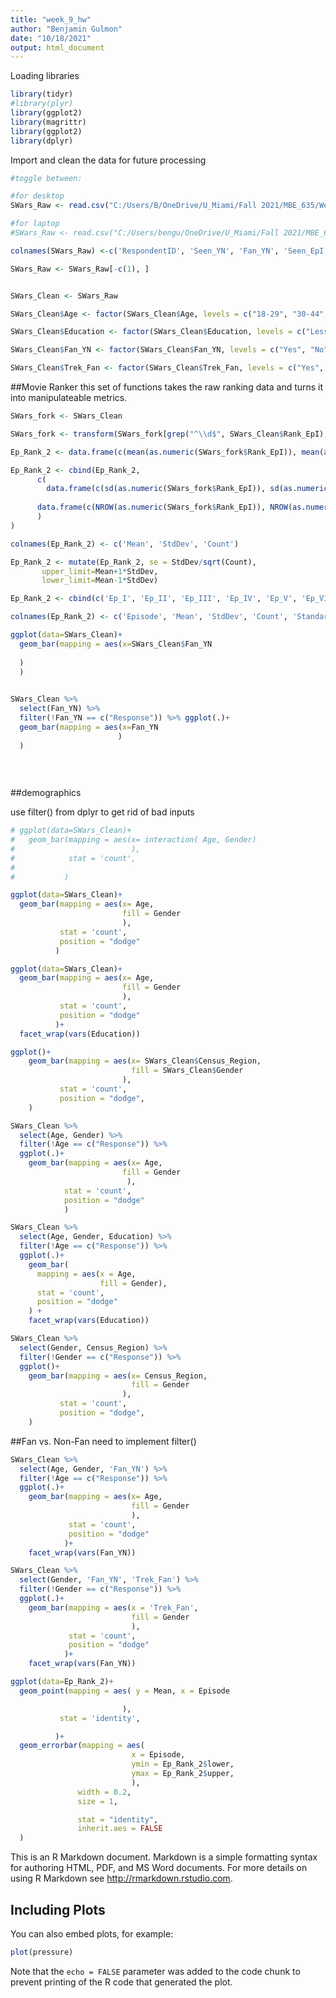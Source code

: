 ```yaml
---
title: "week_9_hw"
author: "Benjamin Gulmon"
date: "10/18/2021"
output: html_document
---
```


Loading libraries
```r

library(tidyr)
#library(plyr)
library(ggplot2)
library(magrittr)
library(ggplot2)
library(dplyr)

```


Import and clean the data for future processing
```R

#toggle between:

#for desktop
SWars_Raw <- read.csv("C:/Users/B/OneDrive/U_Miami/Fall 2021/MBE_635/Weekly/week 10/tidy_HW/star_wars.csv")

#for laptop
#SWars_Raw <- read.csv("C:/Users/bengu/OneDrive/U_Miami/Fall 2021/MBE_635/Weekly/week 10/tidy_HW/star_wars.csv")

colnames(SWars_Raw) <-c('RespondentID', 'Seen_YN', 'Fan_YN', 'Seen_EpI', 'Seen_EpII', 'Seen_EpIII', 'Seen_EpIV', 'Seen_Epv', 'Seen_EpVI', 'Rank_EpI', 'Rank_EpII', 'Rank_EpIII', 'Rank_EpIV', 'Rank_EpV', 'Rank_EpVI', 'View_Han', 'View_Luke', 'View_Leia', 'View_Ani', 'View_Obi', 'View_Emp', 'View_Vader', 'View_Lando', 'View_Boba', 'View_3po', 'View_R2', 'View_Jar', 'View_Padme', 'View_Yoda', 'Shot_First', 'Know_EU', 'Fan_EU', 'Trek_Fan', 'Gender', 'Age', 'Household_Income', 'Education', 'Census_Region')

SWars_Raw <- SWars_Raw[-c(1), ]


SWars_Clean <- SWars_Raw

SWars_Clean$Age <- factor(SWars_Clean$Age, levels = c("18-29", "30-44", "45-60", '> 60', "Response"))

SWars_Clean$Education <- factor(SWars_Clean$Education, levels = c("Less than high school degree", "High school degree", "Some college or Associate degree", "Bachelor degree", "Graduate degree", " ", "Response"))

SWars_Clean$Fan_YN <- factor(SWars_Clean$Fan_YN, levels = c("Yes", "No", " ", "Response"))

SWars_Clean$Trek_Fan <- factor(SWars_Clean$Trek_Fan, levels = c("Yes", "No", " ", "Response"))

```

##Movie Ranker
this set of functions takes the raw ranking data and turns it into manipulateable metrics.
```r

SWars_fork <- SWars_Clean

SWars_fork <- transform(SWars_fork[grep("^\\d$", SWars_Clean$Rank_EpI),,drop=F])

Ep_Rank_2 <- data.frame(c(mean(as.numeric(SWars_fork$Rank_EpI)), mean(as.numeric(SWars_fork$Rank_EpII)), mean(as.numeric(SWars_fork$Rank_EpIII), na.rm = TRUE), mean(as.numeric(SWars_fork$Rank_EpIV)), mean(as.numeric(SWars_fork$Rank_EpV)), mean(as.numeric(SWars_fork$Rank_EpVI))))

Ep_Rank_2 <- cbind(Ep_Rank_2,
      c(
        data.frame(c(sd(as.numeric(SWars_fork$Rank_EpI)), sd(as.numeric(SWars_fork$Rank_EpII)), sd(as.numeric(SWars_fork$Rank_EpIII), na.rm = TRUE), sd(as.numeric(SWars_fork$Rank_EpIV)), sd(as.numeric(SWars_fork$Rank_EpV)), sd(as.numeric(SWars_fork$Rank_EpVI))), check.names = FALSE),
      
      data.frame(c(NROW(as.numeric(SWars_fork$Rank_EpI)), NROW(as.numeric(SWars_fork$Rank_EpII)), NROW(as.numeric(SWars_fork$Rank_EpIII)), NROW(as.numeric(SWars_fork$Rank_EpIV)), NROW(as.numeric(SWars_fork$Rank_EpV)), NROW(as.numeric(SWars_fork$Rank_EpVI))), check.names = FALSE)
      )
)

colnames(Ep_Rank_2) <- c('Mean', 'StdDev', 'Count')

Ep_Rank_2 <- mutate(Ep_Rank_2, se = StdDev/sqrt(Count),
       upper_limit=Mean+1*StdDev, 
       lower_limit=Mean-1*StdDev)

Ep_Rank_2 <- cbind(c('Ep_I', 'Ep_II', 'Ep_III', 'Ep_IV', 'Ep_V', 'Ep_VI'), Ep_Rank_2)

colnames(Ep_Rank_2) <- c('Episode', 'Mean', 'StdDev', 'Count', 'StandardError', 'upper', 'lower')

```



```r
ggplot(data=SWars_Clean)+
  geom_bar(mapping = aes(x=SWars_Clean$Fan_YN
                         
  )
  )
          

SWars_Clean %>% 
  select(Fan_YN) %>%
  filter(!Fan_YN == c("Response")) %>% ggplot(.)+
  geom_bar(mapping = aes(x=Fan_YN
                        )
  )
  
           
        

```


##demographics

use filter() from dplyr to get rid of bad inputs

```r
# ggplot(data=SWars_Clean)+
#   geom_bar(mapping = aes(x= interaction( Age, Gender)
#                          ),
#            stat = 'count',
#            
#           )

ggplot(data=SWars_Clean)+
  geom_bar(mapping = aes(x= Age,
                         fill = Gender
                         ),
           stat = 'count',
           position = "dodge"
          )

ggplot(data=SWars_Clean)+
  geom_bar(mapping = aes(x= Age,
                         fill = Gender
                         ),
           stat = 'count',
           position = "dodge"
          )+
  facet_wrap(vars(Education))

ggplot()+
    geom_bar(mapping = aes(x= SWars_Clean$Census_Region,
                           fill = SWars_Clean$Gender
                         ),
           stat = 'count',
           position = "dodge",
    )
```

```r
SWars_Clean %>% 
  select(Age, Gender) %>%
  filter(!Age == c("Response")) %>%
  ggplot(.)+
    geom_bar(mapping = aes(x= Age,
                         fill = Gender
                          ),
            stat = 'count',
            position = "dodge"
            )

SWars_Clean %>% 
  select(Age, Gender, Education) %>%
  filter(!Age == c("Response")) %>%
  ggplot(.)+
    geom_bar(
      mapping = aes(x = Age,
                    fill = Gender),
      stat = 'count',
      position = "dodge"
    ) +
    facet_wrap(vars(Education))

SWars_Clean %>% 
  select(Gender, Census_Region) %>%
  filter(!Gender == c("Response")) %>%
  ggplot()+
    geom_bar(mapping = aes(x= Census_Region,
                           fill = Gender
                         ),
           stat = 'count',
           position = "dodge",
    )
```


##Fan vs. Non-Fan
need to implement filter()
```r

SWars_Clean %>% 
  select(Age, Gender, 'Fan_YN') %>%
  filter(!Age == c("Response")) %>%
  ggplot(.)+
    geom_bar(mapping = aes(x= Age,
                           fill = Gender
                           ),
             stat = 'count',
             position = "dodge"
            )+
    facet_wrap(vars(Fan_YN))

SWars_Clean %>% 
  select(Gender, 'Fan_YN', 'Trek_Fan') %>%
  filter(!Gender == c("Response")) %>%
  ggplot(.)+
    geom_bar(mapping = aes(x = 'Trek_Fan',
                           fill = Gender
                           ),
             stat = 'count',
             position = "dodge"
            )+
    facet_wrap(vars(Fan_YN))


```



```r

ggplot(data=Ep_Rank_2)+
  geom_point(mapping = aes( y = Mean, x = Episode

                         ),
           stat = 'identity',

          )+
  geom_errorbar(mapping = aes(
                           x = Episode,
                           ymin = Ep_Rank_2$lower,
                           ymax = Ep_Rank_2$upper,
                           ),
               width = 0.2,
               size = 1,

               stat = "identity",
               inherit.aes = FALSE
  )

```





This is an R Markdown document. Markdown is a simple formatting syntax for authoring HTML, PDF, and MS Word documents. For more details on using R Markdown see <http://rmarkdown.rstudio.com>.



## Including Plots

You can also embed plots, for example:

```r
plot(pressure)
```

Note that the `echo = FALSE` parameter was added to the code chunk to prevent printing of the R code that generated the plot.
